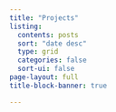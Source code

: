 ```yaml
---
title: "Projects"
listing: 
  contents: posts
  sort: "date desc"
  type: grid
  categories: false
  sort-ui: false
page-layout: full
title-block-banner: true

---
```


```r

```

